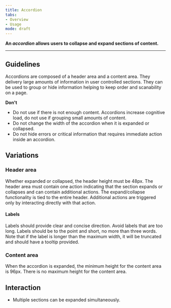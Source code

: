 ```yaml
---
title: Accordion
tabs: 
- Overview
- Usage
mode: draft
---
```



**An *accordion* allows users to collapse and expand sections of content.**
<!--One to two sentences as an introduction to the component-->

***

## Guidelines
<!--List how to use it, sizes, widths, grid interactions, colour allowances -->

Accordions are composed of a header area and a content area. They delivery large amounts of information in user controlled sections. They can be used to group or hide information helping to keep order and scanability on a page. 



**Don't** 
<!--Bullet point list if needed -->

* Do not use if there is not enough content. Accordions increase cognitive load, do not use if grouping small amounts of content. 
* Do not change the width of the accordion when it is expanded or collapsed. 
* Do not hide errors or critical information that requires immediate action inside an accordion. 


## Variations 
<!--One ### heading per frame in Figma, explaining each component in that frame. One 'content' section per variation if needed -->


<Embed url="https://www.figma.com/file/0bGXR2sCwMVSDNyyzu5BXrO5/Desktop-UI?node-id=1420%3A9038" />


### Header area

Whether expanded or collapsed, the header height must be 48px. The header area must contain one action indicating that the section expands or collapses and can contain additional actions. The expand/collapse functionality is tied to the entire header. Additional actions are triggered only by interacting directly with that action. 

#### Labels

Labels should provide clear and concise direction. Avoid labels that are too long. Labels should be to the point and short, no more than three words. Note that if the label is longer than the maximum width, it will be truncated and should have a tooltip provided. 


### Content area

When the accordion is expanded, the minimum height for the content area is 96px. There is no maximum height for the content area.


## Interaction

* Multiple sections can be expanded simultaneously. 
